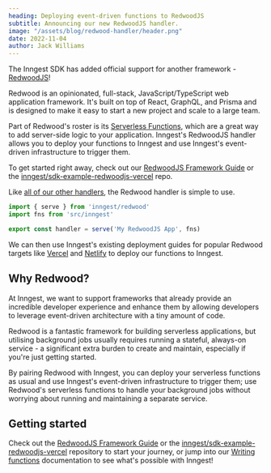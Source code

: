 ```yaml
---
heading: Deploying event-driven functions to RedwoodJS
subtitle: Announcing our new RedwoodJS handler.
image: "/assets/blog/redwood-handler/header.png"
date: 2022-11-04
author: Jack Williams
---
```


The Inngest SDK has added official support for another framework - [RedwoodJS](https://redwoodjs.com/)!

Redwood is an opinionated, full-stack, JavaScript/TypeScript web application framework. It's built on top of React, GraphQL, and Prisma and is designed to make it easy to start a new project and scale to a large team.

Part of Redwood's roster is its [Serverless Functions](https://redwoodjs.com/docs/serverless-functions), which are a great way to add server-side logic to your application. Inngest's RedwoodJS handler allows you to deploy your functions to Inngest and use Inngest's event-driven infrastructure to trigger them.

<aside>To get started right away, check out our <a href="/docs/frameworks/redwoodjs?ref=blog-redwood-handler">RedwoodJS Framework Guide</a> or the <a href="https://github.com/inngest/sdk-example-redwoodjs-vercel">inngest/sdk-example-redwoodjs-vercel</a> repo.</aside>

Like [all of our other handlers](https://www.inngest.com/docs/functions#serving), the Redwood handler is simple to use.

```ts
import { serve } from 'inngest/redwood'
import fns from 'src/inngest'

export const handler = serve('My RedwoodJS App', fns)
```

We can then use Inngest's existing deployment guides for popular Redwood targets like [Vercel](/docs/deploy/vercel) and [Netlify](/docs/deploy/netlify) to deploy our functions to Inngest.

## Why Redwood?

At Inngest, we want to support frameworks that already provide an incredible developer experience and enhance them by allowing developers to leverage event-driven architecture with a tiny amount of code.

Redwood is a fantastic framework for building serverless applications, but utilising background jobs usually requires running a stateful, always-on service - a significant extra burden to create and maintain, especially if you're just getting started.

By pairing Redwood with Inngest, you can deploy your serverless functions as usual and use Inngest's event-driven infrastructure to trigger them; use Redwood's serverless functions to handle your background jobs without worrying about running and maintaining a separate service.

## Getting started

Check out the [RedwoodJS Framework Guide](/docs/frameworks/redwoodjs) or the [inngest/sdk-example-redwoodjs-vercel](https://github.com/inngest/sdk-example-redwoodjs-vercel) repository to start your journey, or jump into our [Writing functions](/docs/functions) documentation to see what's possible with Inngest!

